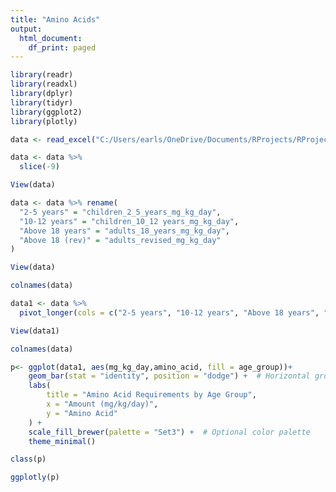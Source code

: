 ```yaml
---
title: "Amino Acids"
output:
  html_document:
    df_print: paged
---
```


```r
library(readr)
library(readxl)
library(dplyr)
library(tidyr)
library(ggplot2)
library(plotly)
```

```r
data <- read_excel("C:/Users/earls/OneDrive/Documents/RProjects/RProjects/MyProjects/Diet and Health/Amino acids/Data/Safe levels of protein intake.xlsx", sheet=2)

data <- data %>%
  slice(-9)
```

```r
View(data)
```


```r
data <- data %>% rename(
  "2-5 years" = "children_2_5_years_mg_kg_day",
  "10-12 years" = "children_10_12 years_mg_kg_day",
  "Above 18 years" = "adults_18_years_mg_kg_day",
  "Above 18 (rev)" = "adults_revised_mg_kg_day"
)
```


```r
View(data)
```

```r
colnames(data)
```



```r
data1 <- data %>%
  pivot_longer(cols = c("2-5 years", "10-12 years", "Above 18 years", "Above 18 (rev)"), names_to = "age_group", values_to = "mg_kg_day" )
```

```r
View(data1)
```

```r
colnames(data)
```


```r
p<- ggplot(data1, aes(mg_kg_day,amino_acid, fill = age_group))+
    geom_bar(stat = "identity", position = "dodge") +  # Horizontal grouped bars
    labs(
        title = "Amino Acid Requirements by Age Group",
        x = "Amount (mg/kg/day)",
        y = "Amino Acid"
    ) +
    scale_fill_brewer(palette = "Set3") +  # Optional color palette
    theme_minimal()
```

```r
class(p)
```

```r
ggplotly(p)
```